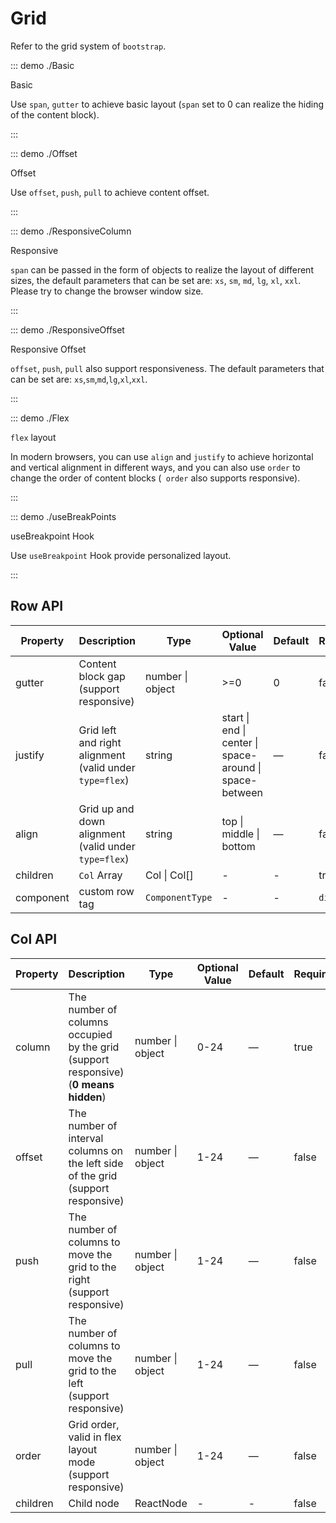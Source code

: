 # Grid

Refer to the grid system of `bootstrap`.

::: demo ./Basic

Basic

Use `span`, `gutter` to achieve basic layout (`span` set to 0 can realize the hiding of the content block).

:::

::: demo ./Offset

Offset

Use `offset`, `push`, `pull` to achieve content offset.

:::

::: demo ./ResponsiveColumn

Responsive

`span` can be passed in the form of objects to realize the layout of different sizes, the default parameters that can be set are: `xs`, `sm`, `md`, `lg`, `xl`, `xxl`. Please try to change the browser window size.

:::

::: demo ./ResponsiveOffset

Responsive Offset

`offset`, `push`, `pull` also support responsiveness. The default parameters that can be set are: `xs`,`sm`,`md`,`lg`,`xl`,`xxl`.

:::

::: demo ./Flex

`flex` layout

In modern browsers, you can use `align` and `justify` to achieve horizontal and vertical alignment in different ways, and you can also use `order` to change the order of content blocks (` order` also supports responsive).

:::

::: demo ./useBreakPoints

useBreakpoint Hook

Use `useBreakpoint` Hook provide personalized layout.

:::

## Row API

| Property | Description | Type | Optional Value | Default | Require |
| --- | --- | --- | --- | --- | --- |
| gutter | Content block gap (support responsive) | number &#x007c; object | >=0 | 0 | false |
| justify | Grid left and right alignment (valid under `type=flex`) | string | start &#x007c; end &#x007c; center &#x007c; space-around &#x007c; space-between | — | false |
| align | Grid up and down alignment (valid under `type=flex`) | string | top &#x007c; middle &#x007c; bottom | — | false |
| children | `Col` Array | Col &#x007c; Col[] | - | - | true |
| component | custom row tag | `ComponentType` | - | - | `div` |

## Col API

| Property | Description | Type | Optional Value | Default | Require |
| --- | --- | --- | --- | --- | --- |
| column | The number of columns occupied by the grid (support responsive) (**0 means hidden**) | number &#x007c; object | 0-24 | — | true |
| offset | The number of interval columns on the left side of the grid (support responsive) | number &#x007c; object | 1-24 | — | false |
| push | The number of columns to move the grid to the right (support responsive) | number &#x007c; object | 1-24 | — | false |
| pull | The number of columns to move the grid to the left (support responsive) | number &#x007c; object | 1-24 | — | false |
| order | Grid order, valid in flex layout mode (support responsive) | number &#x007c; object | 1-24 | — | false |
| children | Child node | ReactNode | - | - | false |

